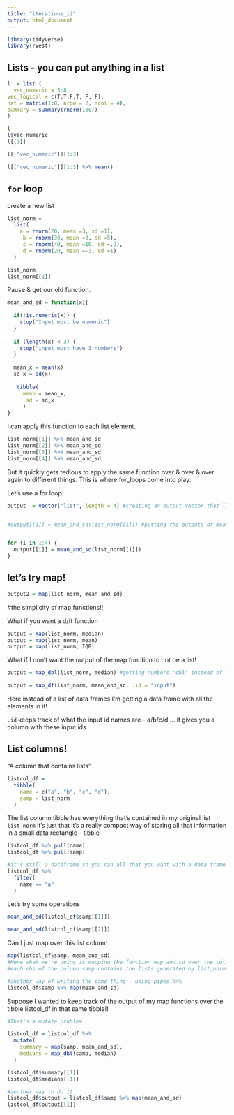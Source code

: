 ```yaml
---
title: "iterations_ii"
output: html_document
---
```



```r
library(tidyverse)
library(rvest)
```


## Lists - you can put anything in a list
```r
l  = list (
  vec_numeric = 5:8,
vec_logical = c(T,T,F,T, F, F),
nat = matrix(1:8, nrow = 2, ncol = 4),
summary = summary(rnorm(100))
)

```


```r
l 
l$vec_numeric
l[[1]]

l[["vec_numeric"]][1:3]

l[["vec_numeric"]][1:3] %>% mean()
```


## `for` loop

create a new list 

```r

list_norm =
  list(
    a = rnorm(20, mean =3, sd =1),
     b = rnorm(30, mean =0, sd =5),
     c = rnorm(40, mean =10, sd =.2),
     d = rnorm(20, mean =-3, sd =1)
  )

```


```r
list_norm
list_norm[[1]]
```

Pause & get our old function. 

```r
mean_and_sd = function(x){
  
  if(!is.numeric(x)) {
    stop("Input must be numeric")
  }
  
  if (length(x) < 3) {
    stop("input must have 3 numbers")
  }
  
  mean_x = mean(x)
  sd_x = sd(x)
            
   tibble(
     mean = mean_x, 
      sd = sd_x
     )
}
```

I can apply this function to each list element. 

```r
list_norm[[1]] %>% mean_and_sd
list_norm[[2]] %>% mean_and_sd
list_norm[[3]] %>% mean_and_sd
list_norm[[4]] %>% mean_and_sd
```

But it quickly gets tedious to apply the same function over & over & over again to different things. 
This is where for_loops come into play. 

Let's use a for loop:
```r
output  = vector("list", length = 4) #creating an output vector that'll hold the output we're hoping to get 


#output[[1]] = mean_and_sd(list_norm[[1]]) #putting the outputs of mean_and_sd of the first list item in list_norm into the first element of our "output" vector .... but we don't want to keep doing this for every element. enter: for loops


for (i in 1:4) {
  output[[i]] = mean_and_sd(list_norm[[i]])
}

```

## let's try map!
```r
output2 = map(list_norm, mean_and_sd)
```
#the simplicity of map functions!! 


What if you want a d/ft function

```r
output = map(list_norm, median)
output = map(list_norm, mean)
output = map(list_norm, IQR)
```

What if I don't want the output of the map function to not be a list!
```r
output = map_dbl(list_norm, median) #getting numbers "dbl" instead of lists! 

```


```r
output = map_df(list_norm, mean_and_sd, .id = "input") 
```

Here instead of a list of data frames I'm getting a data frame with all the elements in it!

`.id` keeps track of what the input id names are - a/b/c/d ... it gives you a column with these input ids



## List columns! 
"A column that contains lists"
```r

listcol_df = 
  tibble(
    name = c("a", "b", "c", "d"),
    samp = list_norm
  )

```

The list column tibble has everything that's contained in my original list `list_norm` it's just that it's a really compact way of storing all that information in a small data rectangle - tibble 

```r
listcol_df %>% pull(name)
listcol_df %>% pull(samp)

#it's still a dataframe so you can all that you want with a data frame! 
listcol_df %>% 
  filter(
    name == "a"
  )
```


Let's try some operations

```r
mean_and_sd(listcol_df$samp[[1]])

mean_and_sd(listcol_df$samp[[2]])

```


Can I just map over this list column

```r
map(listcol_df$samp, mean_and_sd)
#Here what we're doing is mapping the function map_and_sd over the column samp in the tibble listcol_df 
#each obs of the column samp contains the lists generated by list_norms

#another way of writing the same thing - using pipes %>% 
listcol_df$samp %>% map(mean_and_sd)
```


Suppose I wanted to keep track of the output of my map functions over the tibble listcol_df in that same tibble!!
```r
#That's a mutate problem

listcol_df = listcol_df %>% 
  mutate(
    summary = map(samp, mean_and_sd),
    medians = map_dbl(samp, median)
  )

listcol_df$summary[[1]]
listcol_df$medians[[1]]

#another way to do it 
listcol_df$output = listcol_df$samp %>% map(mean_and_sd)
listcol_df$output[[1]]

```







